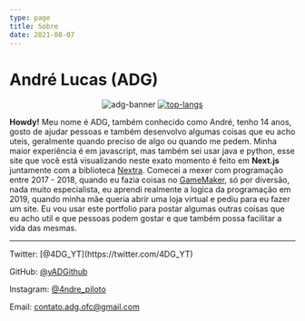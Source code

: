 ```yaml
---
type: page
title: Sobre
date: 2021-08-07
---
```


# André Lucas (ADG)

<script src="https://kit.fontawesome.com/839a5d55e9.js" crossOrigin="anonymous"></script>

<p align="center">
    <img src="https://cardivo.vercel.app/api?name=ADG&description=Hello%20my%20name%20is%20ADG%20I%20am%20a%20JavaScript%20programmer&image=https://avatars.githubusercontent.com/u/65923257?v=4&site=https://adgdev.me&github=andrelucaas&instagram=4ndre_piloto&twitter=4DG_YT" alt="adg-banner"/>
    <a href='https://discord.com/users/726449359167684734'><img src="https://discord.c99.nl/widget/theme-3/726449359167684734.png" alt="top-langs"/></a>
</p>

**Howdy!** Meu nome é ADG, também conhecido como André, tenho 14 anos, gosto de ajudar pessoas e também desenvolvo algumas coisas que eu acho uteis, geralmente quando preciso de algo ou quando me pedem.
Minha maior experiência é em javascript, mas também sei usar java e python, esse site que você está visualizando neste exato momento é feito em **Next.js** juntamente com a biblioteca [Nextra](https://nextra.vercel.app/).
Comecei a mexer com programação entre 2017 - 2018, quando eu fazia coisas no [GameMaker](https://www.yoyogames.com/pt-BR/gamemaker), só por diversão, nada muito especialista, eu aprendi realmente a logica da programação em 2019, quando minha mãe queria abrir uma loja virtual e pediu para eu fazer um site.
Eu vou usar este portfolio para postar algumas outras coisas que eu acho util e que pessoas podem gostar e que também possa facilitar a vida das mesmas.

---

<div>
  <i className="fab fa-twitter"></i> Twitter: [@4DG_YT](https://twitter.com/4DG_YT)

  <i className="fab fa-github"></i> GitHub: [@yADGithub](https://github.com/yADGithub)

  <i className="fab fa-instagram"></i> Instagram: [@4ndre_piloto](https://instagram.com/4ndre_piloto)

  <i className="fas fa-mail-bulk"></i> Email: [contato.adg.ofc@gmail.com](mailto:contato.adg.ofc@gmail.com)
</div>
